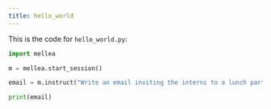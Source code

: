 ```yaml
---
title: hello_world
---
```


This is the code for `hello_world.py`:
<CodeGroup>

```python Python
import mellea

m = mellea.start_session()

email = m.instruct("Write an email inviting the interns to a lunch party.")

print(email)

```
</CodeGroup>
